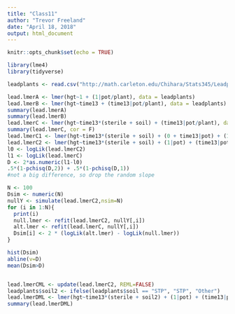 ```yaml
---
title: "Class11"
author: "Trevor Freeland"
date: "April 18, 2018"
output: html_document
---
```


```r
knitr::opts_chunk$set(echo = TRUE)
```

```r
library(lme4)
library(tidyverse)
```


```r
leadplants <- read.csv("http://math.carleton.edu/Chihara/Stats345/Leadplants.csv")

lead.lmerA <- lmer(hgt~1 + (1|pot/plant), data = leadplants)
lead.lmerB <- lmer(hgt~time13 + (time13|pot/plant), data = leadplants)
summary(lead.lmerA)
summary(lead.lmerB)
lead.lmerC <- lmer(hgt~time13*(sterile + soil) + (time13|pot/plant), data = leadplants)
summary(lead.lmerC, cor = F)
lead.lmerC1 <- lmer(hgt~time13*(sterile + soil) + (0 + time13|pot) + (1|pot) + (time13|pot:plant), data = leadplants)
lead.lmerC2 <- lmer(hgt~time13*(sterile + soil) + (1|pot) + (time13|pot:plant), data = leadplants)
l0 <- logLik(lead.lmerC2)
l1 <- logLik(lead.lmerC)
D <- 2*as.numeric(l1-l0)
.5*(1-pchisq(D,2)) + .5*(1-pchisq(D,1))
#not a big difference, so drop the random slope
```

```r
N <- 100
Dsim <- numeric(N)
nullY <- simulate(lead.lmerC2,nsim=N)
for (i in 1:N){
  print(i)
  null.lmer <- refit(lead.lmerC2, nullY[,i])
  alt.lmer <- refit(lead.lmerC, nullY[,i])
  Dsim[i] <- 2 * (logLik(alt.lmer) - logLik(null.lmer))
}

hist(Dsim)
abline(v=D)
mean(Dsim>D)


lead.lmerCML <- update(lead.lmerC2, REML=FALSE)
leadplants$soil2 <- ifelse(leadplants$soil == "STP", "STP", "Other")
lead.lmerDML <- lmer(hgt~time13*(sterile + soil2) + (1|pot) + (time13|pot:plant), data = leadplants, REML = T)
summary(lead.lmerDML)
```



